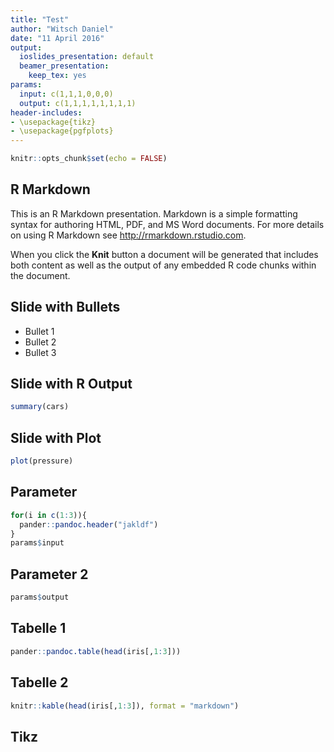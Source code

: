 ```yaml
---
title: "Test"
author: "Witsch Daniel"
date: "11 April 2016"
output:
  ioslides_presentation: default
  beamer_presentation:
    keep_tex: yes
params:
  input: c(1,1,1,0,0,0)
  output: c(1,1,1,1,1,1,1,1)
header-includes:
- \usepackage{tikz}
- \usepackage{pgfplots}
---
```


```r
knitr::opts_chunk$set(echo = FALSE)
```

## R Markdown

This is an R Markdown presentation. Markdown is a simple formatting syntax for authoring HTML, PDF, and MS Word documents. For more details on using R Markdown see <http://rmarkdown.rstudio.com>.

When you click the **Knit** button a document will be generated that includes both content as well as the output of any embedded R code chunks within the document.

## Slide with Bullets

- Bullet 1
- Bullet 2
- Bullet 3

## Slide with R Output

```r
summary(cars)
```

## Slide with Plot

```r
plot(pressure)
```

## Parameter

```r
for(i in c(1:3)){
  pander::pandoc.header("jakldf")
}
params$input
```

## Parameter 2

```r
params$output
```

## Tabelle 1

```r
pander::pandoc.table(head(iris[,1:3]))
```

## Tabelle 2

```r
knitr::kable(head(iris[,1:3]), format = "markdown")
```

## Tikz

\begin{tikzpicture}
\begin{axis}[xmax=`r 3`,ymax=`r 5`, samples=50]
  \addplot[blue, ultra thick] (x,x*x);
  \addplot[red,  ultra thick] (x*x,x);
\end{axis}
\end{tikzpicture}




